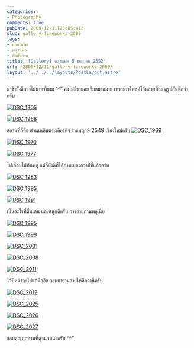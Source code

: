```yaml
---
categories:
- Photography
comments: true
pubDate: 2009-12-11T23:05:41Z
slug: gallery-fireworks-2009
tags:
- ดอกไม้ไฟ
- พลุวันพ่อ
- อัลบั้มภาพ
title: '[Gallery] พลุวันพ่อ 5 ธันวาคม 2552'
url: /2009/12/11/gallery-fireworks-2009/
layout: '../../../layouts/PostLayout.astro'
---
```


มาช้ายังดีกว่าไม่มาครับผม ^^” คงไม่มีรายละเอียดมากมาย เพราะว่าโพสต์ไว้หลายที่ละ ดูรูปกันดีกว่าครับ



[![DSC_1305](https://armno.in.th/wp-content/uploads/2009/12/DSC_1305_thumb1.jpg)](https://armno.in.th/wp-content/uploads/2009/12/DSC_13051.jpg)



[![DSC_1968](https://armno.in.th/wp-content/uploads/2009/12/DSC_1968_thumb1.jpg)](https://armno.in.th/wp-content/uploads/2009/12/DSC_19681.jpg)



สถานที่ก็คือ สวนเฉลิมพระเกียรติฯ ราชพฤกษ์ 2549 เชียงใหม่ครับ
[![DSC_1969](https://armno.in.th/wp-content/uploads/2009/12/DSC_1969_thumb1.jpg)](https://armno.in.th/wp-content/uploads/2009/12/DSC_19691.jpg)



[![DSC_1970](https://armno.in.th/wp-content/uploads/2009/12/DSC_1970_thumb1.jpg)](https://armno.in.th/wp-content/uploads/2009/12/DSC_19701.jpg)



[![DSC_1977](https://armno.in.th/wp-content/uploads/2009/12/DSC_1977_thumb1.jpg)](https://armno.in.th/wp-content/uploads/2009/12/DSC_19771.jpg)



ไปเกือบไม่ทันพลุ แต่ก็ยังดีที่ได้ภาพเยอะกว่าปีที่แล้วครับ



[![DSC_1983](https://armno.in.th/wp-content/uploads/2009/12/DSC_1983_thumb1.jpg)](https://armno.in.th/wp-content/uploads/2009/12/DSC_19831.jpg)



[![DSC_1985](https://armno.in.th/wp-content/uploads/2009/12/DSC_1985_thumb1.jpg)](https://armno.in.th/wp-content/uploads/2009/12/DSC_19851.jpg)



[![DSC_1991](https://armno.in.th/wp-content/uploads/2009/12/DSC_1991_thumb1.jpg)](https://armno.in.th/wp-content/uploads/2009/12/DSC_19911.jpg)



เป็นอะไรที่ตื่นเต้น และสนุกดีครับ การถ่ายภาพพลุเนี่ย



[![DSC_1995](https://armno.in.th/wp-content/uploads/2009/12/DSC_1995_thumb1.jpg)](https://armno.in.th/wp-content/uploads/2009/12/DSC_19951.jpg)



[![DSC_1999](https://armno.in.th/wp-content/uploads/2009/12/DSC_1999_thumb1.jpg)](https://armno.in.th/wp-content/uploads/2009/12/DSC_19991.jpg)



[![DSC_2001](https://armno.in.th/wp-content/uploads/2009/12/DSC_2001_thumb1.jpg)](https://armno.in.th/wp-content/uploads/2009/12/DSC_20011.jpg)



[![DSC_2008](https://armno.in.th/wp-content/uploads/2009/12/DSC_2008_thumb1.jpg)](https://armno.in.th/wp-content/uploads/2009/12/DSC_20081.jpg)



[![DSC_2011](https://armno.in.th/wp-content/uploads/2009/12/DSC_2011_thumb1.jpg)](https://armno.in.th/wp-content/uploads/2009/12/DSC_20111.jpg)



ไว้ปีหน้าจะไปแก้มืออีก จะพยายามถ่ายให้ดีกว่านี้ครับ



[![DSC_2012](https://armno.in.th/wp-content/uploads/2009/12/DSC_2012_thumb1.jpg)](https://armno.in.th/wp-content/uploads/2009/12/DSC_20121.jpg)



[![DSC_2025](https://armno.in.th/wp-content/uploads/2009/12/DSC_2025_thumb1.jpg)](https://armno.in.th/wp-content/uploads/2009/12/DSC_20251.jpg)



[![DSC_2026](https://armno.in.th/wp-content/uploads/2009/12/DSC_2026_thumb1.jpg)](https://armno.in.th/wp-content/uploads/2009/12/DSC_20261.jpg)



[![DSC_2027](https://armno.in.th/wp-content/uploads/2009/12/DSC_2027_thumb1.jpg)](https://armno.in.th/wp-content/uploads/2009/12/DSC_20271.jpg)



ขอบคุณทุกท่านที่ดูจนจบนะครับ ^^”
